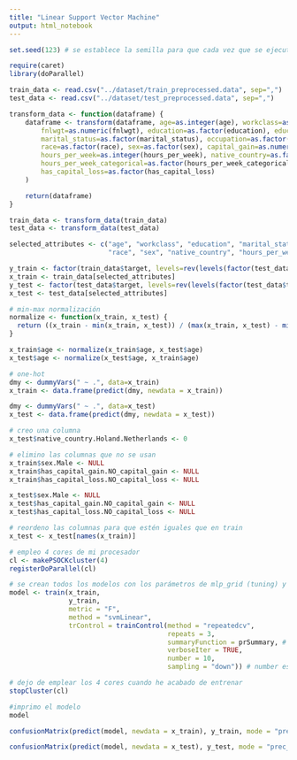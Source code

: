 ```yaml
---
title: "Linear Support Vector Machine"
output: html_notebook
---
```


```r
set.seed(123) # se establece la semilla para que cada vez que se ejecute el notebook desde el principio salga lo mismo

require(caret)
library(doParallel)
```

```r

train_data <- read.csv("../dataset/train_preprocessed.data", sep=",")
test_data <- read.csv("../dataset/test_preprocessed.data", sep=",")

transform_data <- function(dataframe) {
    dataframe <- transform(dataframe, age=as.integer(age), workclass=as.factor(workclass),
        fnlwgt=as.numeric(fnlwgt), education=as.factor(education), education_num=as.integer(education_num),
        marital_status=as.factor(marital_status), occupation=as.factor(occupation), relationship=as.factor(relationship),
        race=as.factor(race), sex=as.factor(sex), capital_gain=as.numeric(capital_gain), capital_loss=as.numeric(capital_loss),
        hours_per_week=as.integer(hours_per_week), native_country=as.factor(native_country), target=as.factor(target),
        hours_per_week_categorical=as.factor(hours_per_week_categorical),has_capital_gain=as.factor(has_capital_gain),
        has_capital_loss=as.factor(has_capital_loss)
    )

    return(dataframe)
}

train_data <- transform_data(train_data)
test_data <- transform_data(test_data)

```

```r
selected_attributes <- c("age", "workclass", "education", "marital_status", "occupation", "relationship", 
                         "race", "sex", "native_country", "hours_per_week_categorical", "has_capital_gain", "has_capital_loss")

y_train <- factor(train_data$target, levels=rev(levels(factor(test_data$target))))
x_train <- train_data[selected_attributes]
y_test <- factor(test_data$target, levels=rev(levels(factor(test_data$target))))
x_test <- test_data[selected_attributes]

# min-max normalización
normalize <- function(x_train, x_test) {
  return ((x_train - min(x_train, x_test)) / (max(x_train, x_test) - min(x_train, x_test)))
}

x_train$age <- normalize(x_train$age, x_test$age)
x_test$age <- normalize(x_test$age, x_train$age)

# one-hot
dmy <- dummyVars(" ~ .", data=x_train)
x_train <- data.frame(predict(dmy, newdata = x_train))

dmy <- dummyVars(" ~ .", data=x_test)
x_test <- data.frame(predict(dmy, newdata = x_test))

# creo una columna
x_test$native_country.Holand.Netherlands <- 0

# elimino las columnas que no se usan
x_train$sex.Male <- NULL
x_train$has_capital_gain.NO_capital_gain <- NULL
x_train$has_capital_loss.NO_capital_loss <- NULL

x_test$sex.Male <- NULL
x_test$has_capital_gain.NO_capital_gain <- NULL
x_test$has_capital_loss.NO_capital_loss <- NULL

# reordeno las columnas para que estén iguales que en train
x_test <- x_test[names(x_train)]
```

```r
# empleo 4 cores de mi procesador
cl <- makePSOCKcluster(4)
registerDoParallel(cl)

# se crean todos los modelos con los parámetros de mlp_grid (tuning) y se evalúa su rendimiento
model <- train(x_train, 
               y_train, 
               metric = "F",
               method = "svmLinear",  
               trControl = trainControl(method = "repeatedcv", 
                                        repeats = 3, 
                                        summaryFunction = prSummary, # calcula precision, recall y F1
                                        verboseIter = TRUE, 
                                        number = 10, 
                                        sampling = "down")) # number es el núm de veces que vuelve a entrenar

# dejo de emplear los 4 cores cuando he acabado de entrenar
stopCluster(cl)

#imprimo el modelo
model
```
```r
confusionMatrix(predict(model, newdata = x_train), y_train, mode = "prec_recall")
```

```r
confusionMatrix(predict(model, newdata = x_test), y_test, mode = "prec_recall")
```
